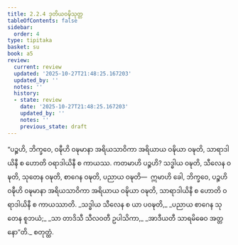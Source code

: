 ```yaml
---
title: 2.2.4 ဒုတိယဝဍ္ဎိသုတ္တ
tableOfContents: false
sidebar:
  order: 4
type: tipitaka
basket: su
book: a5
review:
  current: review
  updated: '2025-10-27T21:48:25.167203'
  updated_by: ''
  notes: ''
  history:
  - state: review
    date: '2025-10-27T21:48:25.167203'
    updated_by: ''
    notes: ''
    previous_state: draft
---
```



<ReviewStatus review={frontmatter.review} showDetails={true} />

<HypothesisAnnotation frontmatter={frontmatter} />

<DynamicBreadcrumb />

<Division number="64" book="a5" e="ch" v="16" p="71">

<Paragraph number="406" book="a5">
“ပဉ္စဟိ, ဘိက္ခဝေ, ဝဍ္ဎီဟိ ဝဍ္ဎမာနာ အရိယသာဝိကာ အရိယာယ ဝဍ္ဎိယာ ဝဍ္ဎတိ, သာရာဒါယိနီ စ ဟောတိ ဝရာဒါယိနီ စ ကာယဿ. ကတမာဟိ ပဉ္စဟိ? သဒ္ဓါယ ဝဍ္ဎတိ, သီလေန ဝဍ္ဎတိ, သုတေန ဝဍ္ဎတိ, စာဂေန ဝဍ္ဎတိ, ပညာယ ဝဍ္ဎတိ—  ဣမာဟိ ခေါ, ဘိက္ခဝေ, ပဉ္စဟိ ဝဍ္ဎီဟိ ဝဍ္ဎမာနာ အရိယသာဝိကာ အရိယာယ ဝဍ္ဎိယာ ဝဍ္ဎတိ, သာရာဒါယိနီ စ ဟောတိ ဝရာဒါယိနီ စ ကာယဿာတိ.
</Paragraph>

<Paragraph number="407" type="verses" book="a5">
_သဒ္ဓါယ သီလေန စ ယာ ပဝဍ္ဎတိ,_  
_ပညာယ စာဂေန သုတေန စူဘယံ;_  
_သာ တာဒိသီ သီလဝတီ ဥပါသိကာ,_  
_အာဒီယတီ သာရမိဓေဝ အတ္တနော”တိ._  


</Paragraph>
</Division>

<Paragraph number="408" type="center" book="a5">
စတုတ္ထံ.
</Paragraph>